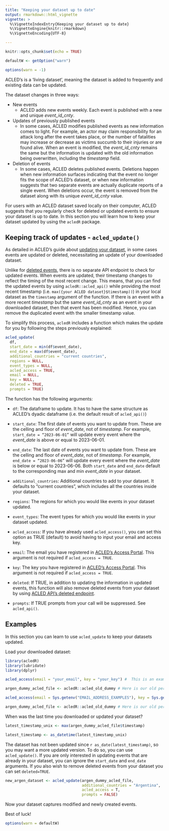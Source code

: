 ```yaml
---
title: "Keeping your dataset up to date"
output: rmarkdown::html_vignette
vignette: >
  %\VignetteIndexEntry{Keeping your dataset up to date}
  %\VignetteEngine{knitr::rmarkdown}
  %\VignetteEncoding{UTF-8}

---
```

```r
knitr::opts_chunk$set(echo = TRUE)

defaultW <- getOption("warn") 

options(warn = -1) 

```

ACLED’s is a ‘living dataset’, meaning the dataset is added to frequently and existing data can be updated. 

The dataset changes in three ways: 

-   New events
    -   ACLED adds new events weekly. Each event is published with a new and unique *event_id_cnty*. 
    
-   Updates of previously published events
    -   In some cases, ACLED modifies published events as new information comes to light. For example, an actor may claim responsibility for an attack long after the event takes place, or the number of fatalities may increase or decrease as victims succumb to their injuries or are found alive. When an event is modified, the *event_id_cnty* remains the same but the information is updated with the old information being overwritten, including the *timestamp* field. 

-   Deletion of events
    -   In some cases, ACLED deletes published events. Deletions happen when new information surfaces indicating that the event no longer fits the scope of ACLED's dataset, or when new information suggests that two separate events are actually duplicate reports of a single event. When deletions occur, the event is removed from the dataset along with its unique *event_id_cnty* value.

For users with an ACLED dataset saved locally on their computer, ACLED suggests that you regularly check for deleted or updated events to ensure your dataset is up to date. In this section you will learn how to keep your dataset updated by using the `acledR` package. 

## Keeping track of updates - `acled_update()`

As detailed in ACLED’s guide about [updating your dataset](https://acleddata.com/download/35179/), in some cases events are updated or deleted, necessitating an update of your downloaded dataset. 

Unlike for [deleted events](https://acled.github.io/ACLED-api-guide/deleted_endpoint.html), there is no separate API endpoint to check for updated events. When events are updated, their timestamp changes to reflect the timing of the most recent change. This means, that you can find the updated events by using `acledR::acled_api()` while providing  the most recent timestamp (i.e. `max({your ACLED dataset}$timestamp))`) in your local dataset as the `timestamp` argument of the function. If there is an event with a more recent *timestamp* but the same *event_id_cnty* as an event in your downloaded dataset, then that event has been modified. Hence, you can remove the duplicated event with the smaller timestamp value. 

To simplify this process, `acledR` includes a function which makes the update for you by following the steps previously explained: 

```r
acled_update(
  df,
  start_date = min(df$event_date),
  end_date = max(df$event_date),
  additional_countries = "current countries",
  regions = NULL,
  event_types = NULL,
  acled_access = TRUE,
  email = NULL,
  key = NULL,
  deleted = TRUE,
  prompts = TRUE)
```

The function has the following arguments: 

-   `df`: The dataframe to update. It has to have the same structure as ACLED's dyadic dataframe (i.e. the default result of `acled_api()`)

-   `start_date`: The first date of events you want to update from. These are the celling and floor of *event_date*, not of *timestamp*. For example, `start_date = “2023-06-01”` will update every event where the *event_date* is above or equal to 2023-06-01. 

-   `end_date`:  The last date of events you want to update from. These are the celling and floor of *event_date*, not of *timestamp*.  For example, `end_date = “2023-06-06”` will update every event where the *event_date* is below or equal to 2023-06-06. Both `start_date`  and `end_date` default to the corresponding max and min *event_date* in your dataset.

-   `additional_countries`: Additional countries to add to your dataset. It defaults to “current countries”, which includes all the countries inside your dataset. 

-   `regions`: The regions for which you would like events in your dataset updated.  

-   `event_types`: The event types for which you would like events in your dataset updated. 

-   `acled_access`: If you have already used `acled_access()`, you can set this option as TRUE (default) to avoid having to input your email and access key. 

-   `email`: The email you have registered in [ACLED's Access Portal](https://developer.acleddata.com/). This argument is not required if `acled_access = TRUE`. 

-   `key`: The key you have registered in [ACLED's Access Portal](https://developer.acleddata.com/). This argument is not required if `acled_access = TRUE`.

-   `deleted`: If TRUE, in addition to updating the information in updated events, this function will also remove deleted events from your dataset by using [ACLED API's deleted endpoint](https://acled.github.io/acledR/articles/acled_deletions_api.html). 

-   `prompts`: If TRUE prompts from your call will be suppressed. See `acled_api()`. 

## Examples

In this section you can learn to use `acled_update` to keep your datasets updated. 

Load your downloaded dataset:

```r
library(acledR)
library(lubridate)
library(dplyr)
```

```r
acled_access(email = "your_email", key = "your_key") #  This is an example, you will need to input your credentials.

argen_dummy_acled_file <- acledR::acled_old_dummy # Here is our old personal ACLED dataset
```
```r
acled_access(email = Sys.getenv("EMAIL_ADDRESS_EXAMPLES"), key = Sys.getenv("EXAMPLES_KEY")) #  This is an example, you will need to input your credentials.

argen_dummy_acled_file <- acledR::acled_old_dummy # Here is our old personal ACLED dataset
```

When was the last time you downloaded or updated your dataset? 
```r
latest_timestamp_unix <- max(argen_dummy_acled_file$timestamp)

latest_timestamp <- as_datetime(latest_timestamp_unix) 
```

The dataset has not been updated since `r as_date(latest_timestamp)`, so you may want a more updated version. To do so, you can use `acled_update()`. If you are only interested in updating events that are already in your dataset, you can ignore the `start_date` and `end_date` arguments. If you also wish to remove deleted events from your dataset you can set `deleted=TRUE`. 

```r

new_argen_dataset <- acled_update(argen_dummy_acled_file, 
                                  additional_countries = "Argentina", 
                                  acled_access = T, 
                                  prompts = FALSE) 
```

Now your dataset captures modified and newly created events. 

Best of luck!

```r
options(warn = defaultW)
```


